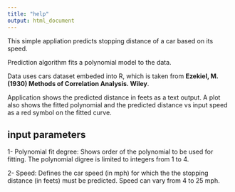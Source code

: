 ```yaml
---
title: "help"
output: html_document
---
```


This simple appliation predicts stopping distance of a car based on its speed. 

Prediction algorithm fits a polynomial model to the data.

Data uses cars dataset embeded into R, which is taken from 
**Ezekiel, M. (1930) Methods of Correlation Analysis. Wiley**.

Application shows the predicted distance in feets as a text output. A plot also shows the fitted polynomial and the predicted distance vs input speed as a red symbol on the fitted curve.

## input parameters

1- Polynomial fit degree: Shows order of the polynomial to be used for fitting. The polynomial digree is limited to integers from 1 to 4.

2- Speed: Defines the car speed (in mph) for which the the stopping distance (in feets) must be predicted. Speed can vary from 4 to 25 mph.

